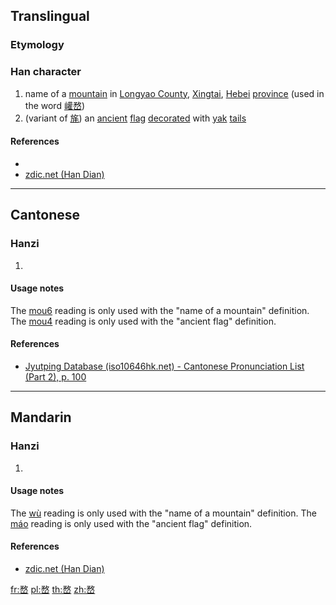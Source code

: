 ==Translingual==

===Etymology===
{{Han compound|敄|山|c1=p|c2=s|t2=mountain|ls=psc}}

===Han character===
{{Han char|rn=46|rad=山|as=09|sn=12|four=|canj=NKU|ids=⿱敄山}}

# name of a [[mountain]] in [[w:Longyao County|Longyao County]], [[w:Xingtai|Xingtai]], [[Hebei]] [[province]] (used in the word [[巏嵍]])
# (variant of [[旄]]) an [[ancient]] [[flag]] [[decorate]]d with [[yak]] [[tail]]s

====References====
* {{Han ref|kx=0316.180|dkj=08280|dj=0616.390|hdz=10789.180|uh=5D4D|ud=23885}}
* [http://www.zdic.net/z/18/js/5D4D.htm zdic.net (Han Dian)]

----

==Cantonese==

===Hanzi===
{{yue-hanzi|jyut=[[mou6]], [[mou4]]|y=mou6, mou4}}

# {{defn|lang=yue|sort=山09}}

====Usage notes====
The [[mou6]] reading is only used with the "name of a mountain" definition. The [[mou4]] reading is only used with the "ancient flag" definition.

====References====
* [http://www.iso10646hk.net/jp/document/download.jsp Jyutping Database (iso10646hk.net) - Cantonese Pronunciation List (Part 2), p. 100]

----

==Mandarin==

===Hanzi===
{{cmn-hanzi|pin=[[wù]] ([[wu4]]), [[máo]] ([[mao2]])|wg=wu<sup>4</sup>, mao<sup>2</sup>}}

# {{defn|lang=cmn|sort=山09}}

====Usage notes====
The [[wù]] reading is only used with the "name of a mountain" definition. The [[máo]] reading is only used with the "ancient flag" definition.

====References====
* [http://www.zdic.net/z/18/js/5D4D.htm zdic.net (Han Dian)]

[[fr:嵍]]
[[pl:嵍]]
[[th:嵍]]
[[zh:嵍]]